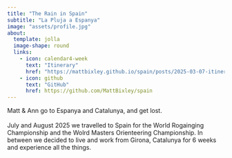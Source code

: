 ```yaml
---
title: "The Rain in Spain"
subtitle: "La Pluja a Espanya"
image: "assets/profile.jpg"
about:
  template: jolla
  image-shape: round
  links:
    - icon: calendar4-week
      text: "Itinerary"
      href: "https://mattbixley.github.io/spain/posts/2025-03-07-itinerary/index.html"
    - icon: github
      text: "GitHub"
      href: https://github.com/MattBixley/spain
---
```


Matt & Ann go to Espanya and Catalunya, and get lost.\
\
July and August 2025 we travelled to Spain for the World Rogainging Championship and the Wolrd Masters Orienteering Championship. In between we decided to live and work from Girona, Catalunya for 6 weeks and experience all the things.
